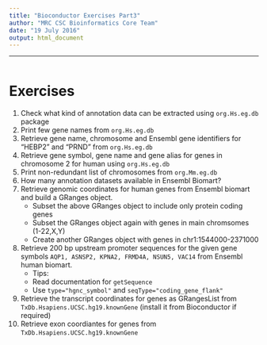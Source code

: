 ```yaml
---
title: "Bioconductor Exercises Part3"
author: "MRC CSC Bioinformatics Core Team"
date: "19 July 2016"
output: html_document
---
```


----
```r

```


# Exercises

1. Check what kind of annotation data can be extracted using `org.Hs.eg.db` package
2. Print few gene names from `org.Hs.eg.db`
3. Retrieve gene name, chromosome and Ensembl gene identifiers for “HEBP2” and “PRND” from `org.Hs.eg.db`
4. Retrieve gene symbol, gene name and gene alias for genes in chromosome 2 for human using `org.Hs.eg.db`
5. Print non-redundant list of chromosomes from `org.Mm.eg.db`
6. How many annotation datasets available in Ensembl Biomart?
7. Retrieve genomic coordinates for human genes from Ensembl biomart and build a GRanges object.
    + Subset the above GRanges object to include only protein coding genes
    + Subset the GRanges object again with genes in main chromsomes (1-22,X,Y)
    + Create another GRanges object with genes in chr1:1544000-2371000
8. Retrieve 200 bp upstream promoter sequences for the given gene symbols `AQP1, ASNSP2, KPNA2, FRMD4A, NSUN5, VAC14` from Ensembl human biomart.
    + Tips: 
    + Read documentation for `getSequence`
    + Use `type="hgnc_symbol"` and `seqType="coding_gene_flank"`
9. Retrieve the transcript coordinates for genes as GRangesList from `TxDb.Hsapiens.UCSC.hg19.knownGene` (install it from Bioconductor if required)
10. Retrieve exon coordiantes for genes from `TxDb.Hsapiens.UCSC.hg19.knownGene`

    
